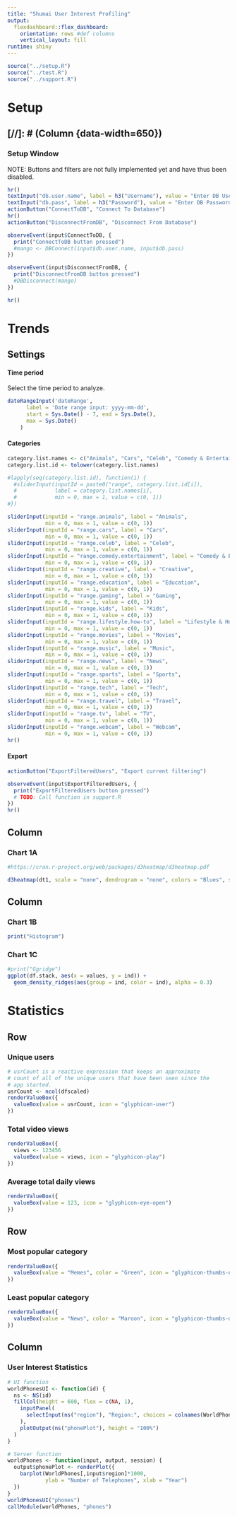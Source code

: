 ```yaml
---
title: "Shumai User Interest Profiling"
output: 
  flexdashboard::flex_dashboard:
    orientation: rows #def columns
    vertical_layout: fill
runtime: shiny
---
```


```r
source("../setup.R")
source("../test.R")
source("../support.R")
```


Setup
=====================================

[//]: # (Column {data-width=650})
-----------------------------------------------------------------------

### Setup Window
NOTE: Buttons and filters are not fully implemented yet and have thus been disabled.
```r
hr()
textInput("db.user.name", label = h3("Username"), value = "Enter DB Username...")
textInput("db.pass", label = h3("Password"), value = "Enter DB Password...")
actionButton("ConnectToDB", "Connect To Database")
hr()
actionButton("DisconnectFromDB", "Disconnect From Database")

observeEvent(input$ConnectToDB, {
  print("ConnectToDB button pressed")
  #mango <- DBConnect(input$db.user.name, input$db.pass)
})

observeEvent(input$DisconnectFromDB, {
  print("DisconnectFromDB button pressed")
  #DBDisconnect(mango)
})

hr()
```

Trends
=====================================
Settings {.sidebar}
-----------------------------------------------------------------------
#### Time period
Select the time period to analyze.
```r
dateRangeInput('dateRange',
      label = 'Date range input: yyyy-mm-dd',
      start = Sys.Date() - 7, end = Sys.Date(),
      max = Sys.Date()
    )
```

#### Categories
```r
category.list.names <- c("Animals", "Cars", "Celeb", "Comedy & Entertainment", "Creative", "Education", "Gaming", "Kids", "Lifestyle & How-to", "Movies", "Music", "News", "Sports", "Tech", "Travel", "TV", "Webcam")
category.list.id <- tolower(category.list.names)

#lapply(seq(category.list.id), function(i) {
  #sliderInput(inputId = paste0("range", category.list.id[i]),
  #            label = category.list.names[i],
  #            min = 0, max = 1, value = c(0, 1))
#})

sliderInput(inputId = "range.animals", label = "Animals",
            min = 0, max = 1, value = c(0, 1))
sliderInput(inputId = "range.cars", label = "Cars",
            min = 0, max = 1, value = c(0, 1))
sliderInput(inputId = "range.celeb", label = "Celeb",
            min = 0, max = 1, value = c(0, 1))
sliderInput(inputId = "range.comedy.entertainment", label = "Comedy & Entertainment",
            min = 0, max = 1, value = c(0, 1))
sliderInput(inputId = "range.creative", label = "Creative",
            min = 0, max = 1, value = c(0, 1))
sliderInput(inputId = "range.education", label = "Education",
            min = 0, max = 1, value = c(0, 1))
sliderInput(inputId = "range.gaming", label = "Gaming",
            min = 0, max = 1, value = c(0, 1))
sliderInput(inputId = "range.kids", label = "Kids",
            min = 0, max = 1, value = c(0, 1))
sliderInput(inputId = "range.lifestyle.how-to", label = "Lifestyle & How-to",
            min = 0, max = 1, value = c(0, 1))
sliderInput(inputId = "range.movies", label = "Movies",
            min = 0, max = 1, value = c(0, 1))
sliderInput(inputId = "range.music", label = "Music",
            min = 0, max = 1, value = c(0, 1))
sliderInput(inputId = "range.news", label = "News",
            min = 0, max = 1, value = c(0, 1))
sliderInput(inputId = "range.sports", label = "Sports",
            min = 0, max = 1, value = c(0, 1))
sliderInput(inputId = "range.tech", label = "Tech",
            min = 0, max = 1, value = c(0, 1))
sliderInput(inputId = "range.travel", label = "Travel",
            min = 0, max = 1, value = c(0, 1))
sliderInput(inputId = "range.tv", label = "TV",
            min = 0, max = 1, value = c(0, 1))
sliderInput(inputId = "range.webcam", label = "Webcam",
            min = 0, max = 1, value = c(0, 1))
hr()
```

#### Export
```r
actionButton("ExportFilteredUsers", "Export current filtering")

observeEvent(input$ExportFilteredUsers, {
  print("ExportFilteredUsers button pressed")
  # TODO: Call function in support.R
})
hr()
```


Column {data-width=650}
-----------------------------------------------------------------------

### Chart 1A
```r
#https://cran.r-project.org/web/packages/d3heatmap/d3heatmap.pdf

d3heatmap(dt1, scale = "none", dendrogram = "none", colors = "Blues", show_grid = FALSE, Rowv = FALSE)
```

Column {data-width=350}
-----------------------------------------------------------------------

### Chart 1B
```r
print("Histogram")
```

### Chart 1C
```r
#print("Ggridge")
ggplot(df.stack, aes(x = values, y = ind)) +
  geom_density_ridges(aes(group = ind, color = ind), alpha = 0.3)
```


Statistics
=====================================

Row
-----------------------------------------------------------------------
### Unique users {.value-box}

```r
# usrCount is a reactive expression that keeps an approximate
# count of all of the unique users that have been seen since the
# app started.
usrCount <- ncol(dfscaled)
renderValueBox({
  valueBox(value = usrCount, icon = "glyphicon-user")
})
```

### Total video views {.value-box}
```r
renderValueBox({
  views <- 123456
  valueBox(value = views, icon = "glyphicon-play")
})
```

### Average total daily views {.value-box}
```r
renderValueBox({
  valueBox(value = 123, icon = "glyphicon-eye-open")
})
```

Row
-----------------------------------------------------------------------
### Most popular category {.value-box}
```r
renderValueBox({
  valueBox(value = "Memes", color = "Green", icon = "glyphicon-thumbs-up")
})
```

### Least popular category {.value-box}
```r
renderValueBox({
  valueBox(value = "News", color = "Maroon", icon = "glyphicon-thumbs-down")
})
```



Column {data-width=650}
-----------------------------------------------------------------------

### User Interest Statistics
```r
# UI function
worldPhonesUI <- function(id) {
  ns <- NS(id)
  fillCol(height = 600, flex = c(NA, 1), 
    inputPanel(
      selectInput(ns("region"), "Region:", choices = colnames(WorldPhones))
    ),
    plotOutput(ns("phonePlot"), height = "100%")
  )
}

# Server function
worldPhones <- function(input, output, session) {
  output$phonePlot <- renderPlot({
    barplot(WorldPhones[,input$region]*1000, 
            ylab = "Number of Telephones", xlab = "Year")
  })
}
worldPhonesUI("phones")
callModule(worldPhones, "phones")
```